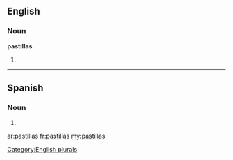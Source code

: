 ==English==

===Noun===
'''pastillas'''

# {{plural of|[[pastilla]]}}

[[Category:English plurals]]

----
==Spanish==

===Noun===
{{head|es|noun form|g=f|g2=p}}

# {{plural of|nocat=1|[[pastilla#Spanish|pastilla]]|lang=es}}

[[ar:pastillas]]
[[fr:pastillas]]
[[my:pastillas]]
